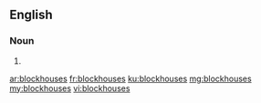 ==English==

===Noun===
{{head|en|plural}}

# {{plural of|blockhouse|lang=en}}

[[ar:blockhouses]]
[[fr:blockhouses]]
[[ku:blockhouses]]
[[mg:blockhouses]]
[[my:blockhouses]]
[[vi:blockhouses]]